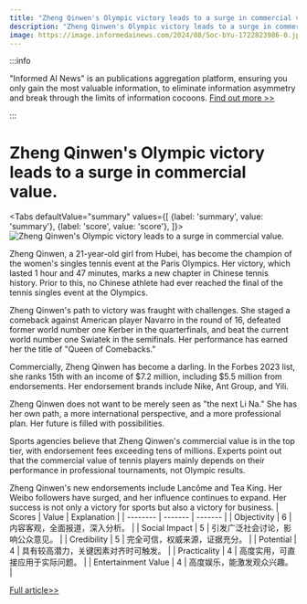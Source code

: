 ```yaml
---
title: "Zheng Qinwen's Olympic victory leads to a surge in commercial value."
description: "Zheng Qinwen's Olympic victory leads to a surge in commercial value."
image: https://image.informedainews.com/2024/08/Soc-bYu-1722823986-0.jpg
---
```



:::info

"Informed AI News" is an publications aggregation platform, ensuring you only gain the most valuable information, to eliminate information asymmetry and break through the limits of information cocoons.  [Find out more >>](/)

:::

# Zheng Qinwen's Olympic victory leads to a surge in commercial value.


<Tabs
	defaultValue="summary"
	values={[
	{label: 'summary', value: 'summary'},
	{label: 'score', value: 'score'},
]}>
<TabItem value="summary">
<img
  src="https://image.informedainews.com/2024/08/Soc-bYu-1722823986-0.jpg"
  alt="Zheng Qinwen's Olympic victory leads to a surge in commercial value."
/>



Zheng Qinwen, a 21-year-old girl from Hubei, has become the champion of the women's singles tennis event at the Paris Olympics. Her victory, which lasted 1 hour and 47 minutes, marks a new chapter in Chinese tennis history. Prior to this, no Chinese athlete had ever reached the final of the tennis singles event at the Olympics.

Zheng Qinwen's path to victory was fraught with challenges. She staged a comeback against American player Navarro in the round of 16, defeated former world number one Kerber in the quarterfinals, and beat the current world number one Swiatek in the semifinals. Her performance has earned her the title of "Queen of Comebacks."

Commercially, Zheng Qinwen has become a darling. In the Forbes 2023 list, she ranks 15th with an income of $7.2 million, including $5.5 million from endorsements. Her endorsement brands include Nike, Ant Group, and Yili.

Zheng Qinwen does not want to be merely seen as "the next Li Na." She has her own path, a more international perspective, and a more professional plan. Her future is filled with possibilities.

Sports agencies believe that Zheng Qinwen's commercial value is in the top tier, with endorsement fees exceeding tens of millions. Experts point out that the commercial value of tennis players mainly depends on their performance in professional tournaments, not Olympic results.

Zheng Qinwen's new endorsements include Lancôme and Tea King. Her Weibo followers have surged, and her influence continues to expand. Her success is not only a victory for sports but also a victory for business.
</TabItem>
<TabItem value="score">
	| Scores     | Value   | Explanation |
	| -------- | ------- | ------- |
	| Objectivity  | 6    | 内容客观，全面报道，深入分析。    |
	| Social Impact | 5     | 引发广泛社会讨论，影响公众意见。    |
	| Credibility    | 5    | 完全可信，权威来源，证据充分。    |
	| Potential    | 4    | 具有较高潜力，关键因素对齐时可触发。    |
	| Practicality    | 4    | 高度实用，可直接应用于实际问题。    |
	| Entertainment Value    | 4    | 高度娱乐，能激发观众兴趣。    |
</TabItem>
</Tabs>

[Full article>>](https://www.36kr.com/p/2890656696769410)
